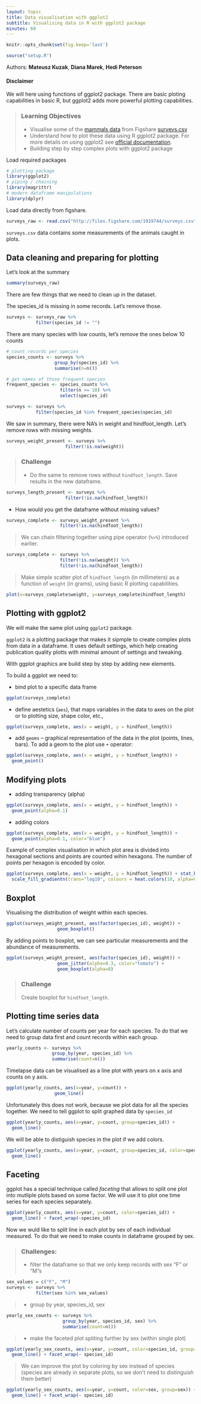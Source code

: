 ```yaml
---
layout: topic
title: Data visualisation with ggplot2
subtitle: Visualising data in R with ggplot2 package
minutes: 60
---
```


<!---
show hide magic

<style> div.hidecode + pre {display: none} div.hidecode {color: #337ab7}</style><script> doclick=function(e){ e.nextSibling.nextSibling.style.display = e.nextSibling.nextSibling.style.display === "block" ? "none" : "block"; }</script>
-->

```r
knitr::opts_chunk$set(fig.keep='last')
```

```r
source("setup.R")
```

Authors: **Mateusz Kuzak**, **Diana Marek**, **Hedi Peterson**



#### Disclaimer

We will here using functions of ggplot2 package. There are basic ploting
capabilities in basic R, but ggplot2 adds more powerful plotting capabilities.

> ### Learning Objectives
>
> -	Visualise some of the
>[mammals data](http://figshare.com/articles/Portal_Project_Teaching_Database/1314459)
>from Figshare [surveys.csv](http://files.figshare.com/1919744/surveys.csv)
> -	Understand how to plot these data using R ggplot2 package. For more details
>on using ggplot2 see
>[official documentation](http://docs.ggplot2.org/current/).
> -	Building step by step complex plots with ggplot2 package

Load required packages

```r
# plotting package
library(ggplot2)
# piping / chaining
library(magrittr)
# modern dataframe manipulations
library(dplyr)
```

Load data directly from figshare.

```r
surveys_raw <- read.csv("http://files.figshare.com/1919744/surveys.csv")
```

`surveys.csv` data contains some measurements of the animals caught in plots.

## Data cleaning and preparing for plotting

Let's look at the summary

```r
summary(surveys_raw)
```

There are few things that we need to clean up in the dataset.

The species_id is missing in some records. Let's remove those.

```r
surveys <- surveys_raw %>%
           filter(species_id != "")
```

There are many species with low counts, let's remove the ones below 10 counts

```r
# count records per species
species_counts <- surveys %>%
                  group_by(species_id) %>%
                  summarise(n=n())

# get names of those frequent species
frequent_species <- species_counts %>%
                    filter(n >= 10) %>%
                    select(species_id)

surveys <- surveys %>%
           filter(species_id %in% frequent_species$species_id)
```

We saw in summary, there were NA's in weight and hindfoot_length. Let's remove
rows with missing weights.

```r
surveys_weight_present <- surveys %>%
                      filter(!is.na(weight))
```

> ### Challenge
>
> - Do the same to remove rows without `hindfoot_length`. Save results in the new dataframe.


```r
surveys_length_present <- surveys %>%
                      filter(!is.na(hindfoot_length))
```

- How would you get the dataframe without missing values?

```r
surveys_complete <- surveys_weight_present %>%
                    filter(!is.na(hindfoot_length))
```

> We can chain filtering together using pipe operator (`%>%`) introduced earlier.

```r
surveys_complete <- surveys %>%
                    filter(!is.na(weight)) %>%
                    filter(!is.na(hindfoot_length))
```

> Make simple scatter plot of `hindfoot_length` (in millimeters) as a function of
> `weight` (in grams), using basic R plotting capabilities.

```r
plot(x=surveys_complete$weight, y=surveys_complete$hindfoot_length)
```

## Plotting with ggplot2

We will make the same plot using `ggplot2` package.

`ggplot2` is a plotting package that makes it sipmple to create complex plots
from data in a dataframe. It uses default settings, which help creating
publication quality plotts with minimal amount of settings and tweaking.

With ggplot graphics are build step by step by adding new elements.

To build a ggplot we need to:

- bind plot to a specific data frame

```r
ggplot(surveys_complete)
```

- define aestetics (`aes`), that maps variables in the data to axes on the plot
     or to plotting size, shape color, etc.,

```r
ggplot(surveys_complete, aes(x = weight, y = hindfoot_length))
```

- add `geoms` -- graphical representation of the data in the plot (points,
     lines, bars). To add a geom to the plot use `+` operator:

```r
ggplot(surveys_complete, aes(x = weight, y = hindfoot_length)) +
  geom_point()
```

## Modifying plots

- adding transparency (alpha)

```r
ggplot(surveys_complete, aes(x = weight, y = hindfoot_length)) +
  geom_point(alpha=0.1)
```

- adding colors

```r
ggplot(surveys_complete, aes(x = weight, y = hindfoot_length)) +
  geom_point(alpha=0.1, color="blue")
```

Example of complex visualisation in which plot area is divided into hexagonal
sections and points are counted wihin hexagons. The number of points per hexagon
is encoded by color.

```r
ggplot(surveys_complete, aes(x = weight, y = hindfoot_length)) + stat_binhex(bins=50) +
  scale_fill_gradientn(trans="log10", colours = heat.colors(10, alpha=0.5))
```

## Boxplot

Visualising the distribution of weight within each species.

```r
ggplot(surveys_weight_present, aes(factor(species_id), weight)) +
                   geom_boxplot()
```

By adding points to boxplot, we can see particular measurements and the
abundance of measurements.

```r
ggplot(surveys_weight_present, aes(factor(species_id), weight)) +
                   geom_jitter(alpha=0.3, color="tomato") +
                   geom_boxplot(alpha=0)
```

> ### Challenge
>
> Create boxplot for `hindfoot_length`.

## Plotting time series data

Let's calculate number of counts per year for each species. To do that we need
to group data first and count records within each group.

```r
yearly_counts <- surveys %>%
                 group_by(year, species_id) %>%
                 summarise(count=n())
```

Timelapse data can be visualised as a line plot with years on x axis and counts
on y axis.

```r
ggplot(yearly_counts, aes(x=year, y=count)) +
                  geom_line()
```

Unfortunately this does not work, because we plot data for all the species
together. We need to tell ggplot to split graphed data by `species_id`

```r
ggplot(yearly_counts, aes(x=year, y=count, group=species_id)) +
  geom_line()
```

We will be able to distiguish species in the plot if we add colors.

```r
ggplot(yearly_counts, aes(x=year, y=count, group=species_id, color=species_id)) +
  geom_line()
```

## Faceting

ggplot has a special technique called *faceting* that allows to split one plot
into mutliple plots based on some factor. We will use it to plot one time series
for each species separately.

```r
ggplot(yearly_counts, aes(x=year, y=count, color=species_id)) +
  geom_line() + facet_wrap(~species_id)
```

Now we wuld like to split line in each plot by sex of each individual
measured. To do that we need to make counts in dataframe grouped by sex.

> ### Challenges:
>
> - filter the dataframe so that we only keep records with sex "F" or "M"s
>

```r
sex_values = c("F", "M")
surveys <- surveys %>%
           filter(sex %in% sex_values)
```

> - group by year, species_id, sex

```r
yearly_sex_counts <- surveys %>%
                     group_by(year, species_id, sex) %>%
                     summarise(count=n())
```

> - make the faceted plot spliting further by sex (within single plot)

```r
ggplot(yearly_sex_counts, aes(x=year, y=count, color=species_id, group=sex)) +
  geom_line() + facet_wrap(~ species_id)
```

> We can improve the plot by coloring by sex instead of species (species are
> already in separate plots, so we don't need to distinguish them better)

```r
ggplot(yearly_sex_counts, aes(x=year, y=count, color=sex, group=sex)) +
  geom_line() + facet_wrap(~ species_id)
```
